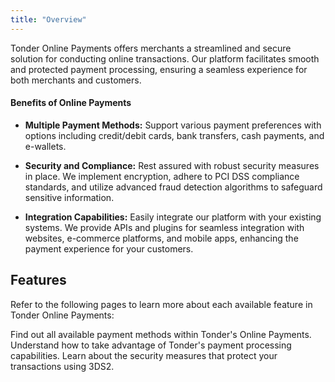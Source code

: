 ```yaml
---
title: "Overview"
---
```


Tonder Online Payments offers merchants a streamlined and secure solution for conducting online transactions. Our platform facilitates smooth and protected payment processing, ensuring a seamless experience for both merchants and customers.

#### Benefits of Online Payments

- **Multiple Payment Methods:** Support various payment preferences with options including credit/debit cards, bank transfers, cash payments, and e-wallets.

- **Security and Compliance:** Rest assured with robust security measures in place. We implement encryption, adhere to PCI DSS compliance standards, and utilize advanced fraud detection algorithms to safeguard sensitive information.

- **Integration Capabilities:** Easily integrate our platform with your existing systems. We provide APIs and plugins for seamless integration with websites, e-commerce platforms, and mobile apps, enhancing the payment experience for your customers.

## Features

Refer to the following pages to learn more about each available feature in Tonder Online Payments:

<CardGroup cols={2}>
  <Card title="Payment Methods" href="/online-payments/payment-methods" icon="credit-card">
    Find out all available payment methods within Tonder's Online Payments.
  </Card>
  <Card title="Disputes" href="/online-payments/disputes" icon="swords">
    Understand how to take advantage of Tonder's payment processing capabilities.
  </Card>
  <Card title="3D Secure 2" href="/online-payments/3ds2" icon="shield-halved">
    Learn about  the security measures that protect your transactions using 3DS2.
  </Card>
</CardGroup>
